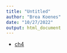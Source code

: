 ```yaml
---
title: "Untitled"
author: "Brea Koenes"
date: "10/27/2022"
output: html_document
---
```


* [ch4](ch4-5.html)


